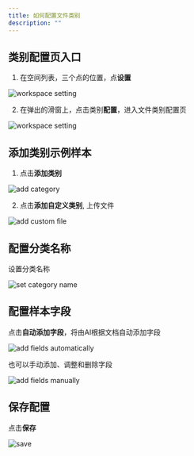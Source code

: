 ```yaml
---
title: 如何配置文件类别
description: ""
---
```


## 类别配置页入口

1. 在空间列表，三个点的位置，点**设置**

![workspace setting](../images/get_workspace_id_step_1.png)

2. 在弹出的滑窗上，点击类别**配置**，进入文件类别配置页

![workspace setting](../images/setup_category_step_2.png)

## 添加类别示例样本

1. 点击**添加类别**

![add category](../images/setup_category_step_3.png)

2. 点击**添加自定义类别**, 上传文件

![add custom file](../images/setup_category_step_4.png)

## 配置分类名称

设置分类名称

![set category name](../images/setup_category_step_2.1.png)

## 配置样本字段

点击**自动添加字段**，将由AI根据文档自动添加字段

![add fields automatically](../images/setup_category_step_5.2.png)

也可以手动添加、调整和删除字段

![add fields manually](../images/setup_category_step_5.1.png)

## 保存配置

点击**保存**

![save](../images/setup_category_step_6.png)